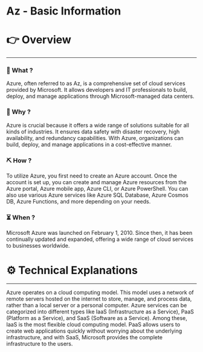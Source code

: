 # Az - Basic Information


# 👉 Overview

---

### 👀 What ?

Azure, often referred to as Az, is a comprehensive set of cloud services provided by Microsoft. It allows developers and IT professionals to build, deploy, and manage applications through Microsoft-managed data centers.


### 🧐 Why ?

Azure is crucial because it offers a wide range of solutions suitable for all kinds of industries. It ensures data safety with disaster recovery, high availability, and redundancy capabilities. With Azure, organizations can build, deploy, and manage applications in a cost-effective manner.


### ⛏️ How ?

To utilize Azure, you first need to create an Azure account. Once the account is set up, you can create and manage Azure resources from the Azure portal, Azure mobile app, Azure CLI, or Azure PowerShell. You can also use various Azure services like Azure SQL Database, Azure Cosmos DB, Azure Functions, and more depending on your needs.


### ⏳ When ?

Microsoft Azure was launched on February 1, 2010. Since then, it has been continually updated and expanded, offering a wide range of cloud services to businesses worldwide.


# ⚙️ Technical Explanations

---

Azure operates on a cloud computing model. This model uses a network of remote servers hosted on the internet to store, manage, and process data, rather than a local server or a personal computer. Azure services can be categorized into different types like IaaS (Infrastructure as a Service), PaaS (Platform as a Service), and SaaS (Software as a Service). Among these, IaaS is the most flexible cloud computing model. PaaS allows users to create web applications quickly without worrying about the underlying infrastructure, and with SaaS, Microsoft provides the complete infrastructure to the users.
